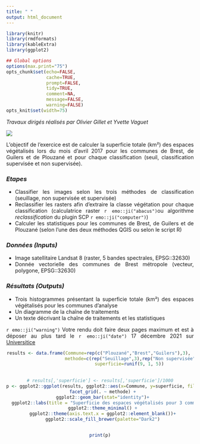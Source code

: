 ```yaml
---
title: " "
output: html_document
---
```


<style>
body {
text-align: justify}
</style>

```r
library(knitr)
library(rmdformats)
library(kableExtra)
library(ggplot2)

## Global options
options(max.print="75")
opts_chunk$set(echo=FALSE,
               cache=TRUE,
               prompt=FALSE,
               tidy=TRUE,
               comment=NA,
               message=FALSE,
               warning=FALSE)
opts_knit$set(width=75)
```
_Travaux dirigés réalisés par Olivier Gillet et Yvette Vaguet_

![](images/Exam_L3.png)

L'objectif de l'exercice est de calculer la superficie totale (km²) des espaces végétalisés lors du mois d'avril 2017 pour les communes de Brest, de Guilers et de Plouzané et pour chaque classification (seuil, classification supervisée et non supervisée).

### ***Etapes***  
- Classifier les images selon les trois méthodes de classification (seuillage, non supervisée et supervisée)  
- Reclassifier les rasters afin d'extraire la classe végétation pour chaque classification (calculatrice raster `r emo::ji("abacus")`ou algorithme   *reclassification* du plugin SCP `r emo::ji("computer")`)  
- Calculer les statistiques pour les communes de Brest, de Guilers et de Plouzané (selon l'une des deux méthodes QGIS ou selon le script R)  

### ***Données (Inputs)***  
- Image satellitaire Landsat 8 (raster, 5 bandes spectrales, EPSG::32630)  
- Donnée vectorielle des communes de Brest métropole (vecteur, polygone, EPSG::32630)  

### ***Résultats (Outputs)***  
- Trois histogrammes présentant la superficie totale (km²) des espaces végétalisés pour les communes d'analyse  
- Un diagramme de la chaîne de traitements  
- Un texte décrivant la chaîne de traitements et les statistiques  

`r emo::ji("warning")` Votre rendu doit faire deux pages maximum et est à déposer au plus tard le  `r emo::ji("date")` 17 décembre 2021 sur [Universitice](https://universitice.univ-rouen.fr) 

<center>
```r
results <- data.frame(Commune=rep(c("Plouzané","Brest","Guilers"),3), 
                      methode=c(rep("Seuillage",3),rep("Non supervisée",3),rep("Supervisée",3)),
                      superficie=runif(9, 1, 5))
                      
                      
# results[,'superficie'] <- results[,'superficie']/1000
p <- ggplot2::ggplot(results, ggplot2::aes(x=Commune, y=superficie, fill=Commune)) +
  facet_grid(. ~ methode) +
  ggplot2::geom_bar(stat="identity")+
  ggplot2::labs(title = "Superficie des espaces végétalisés pour 3 communes",subtitle = "Avril 2017 - Landsat8 - Trois méthodes de classification", x="Commune", y="km²")+ 
  ggplot2::theme_minimal() +
  ggplot2::theme(axis.text.x = ggplot2::element_blank())+
  ggplot2::scale_fill_brewer(palette="Dark2")


print(p)
```
</center>